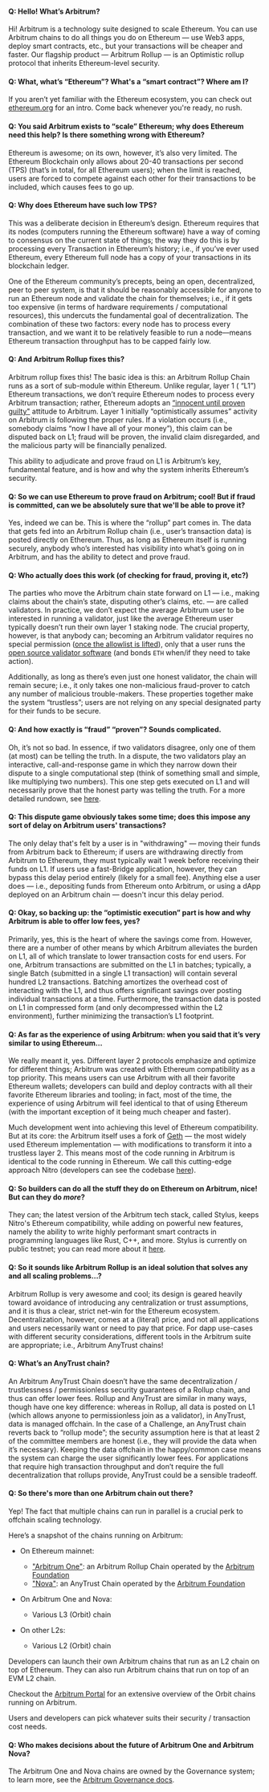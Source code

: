 
#### Q: Hello! What’s Arbitrum?

Hi! <a data-quicklook-from='arbitrum'>Arbitrum</a> is a technology suite designed to scale Ethereum. You can use Arbitrum chains to do all things you do on Ethereum — use Web3 apps, deploy smart contracts, etc., but your transactions will be cheaper and faster. Our flagship product — Arbitrum Rollup — is an Optimistic rollup protocol that inherits Ethereum-level security.

#### Q: What, what’s “Ethereum”? What's a “smart contract”? Where am I?

If you aren’t yet familiar with the Ethereum ecosystem, you can check out [ethereum.org](https://ethereum.org/en/learn/) for an intro. Come back whenever you're ready, no rush.

#### Q: You said Arbitrum exists to “scale” Ethereum; why does Ethereum need this help? Is there something wrong with Ethereum?

Ethereum is awesome; on its own, however, it’s also very limited. The Ethereum <a data-quicklook-from="blockchain">Blockchain</a> only allows about 20-40 transactions per second (TPS) (that’s in total, for all Ethereum users); when the limit is reached, users are forced to compete against each other for their transactions to be included, which causes fees to go up.

#### Q: Why does Ethereum have such low TPS?

This was a deliberate decision in Ethereum’s design. Ethereum requires that its nodes (computers running the Ethereum software) have a way of coming to consensus on the current state of things; the way they do this is by processing every <a data-quicklook-from="transaction">Transaction</a> in Ethereum’s history; i.e., if you’ve ever used Ethereum, every Ethereum full node has a copy of your transactions in its blockchain ledger.

One of the Ethereum community’s precepts, being an open, decentralized, peer to peer system, is that it should be reasonably accessible for anyone to run an Ethereum node and validate the chain for themselves; i.e., if it gets too expensive (in terms of hardware requirements / computational resources), this undercuts the fundamental goal of decentralization.
The combination of these two factors: every node has to process every transaction, and we want it to be relatively feasible to run a node––means Ethereum transaction throughput has to be capped fairly low.

#### Q: And Arbitrum Rollup fixes this?

Arbitrum rollup fixes this! The basic idea is this: an <a data-quicklook-from="arbitrum-rollup-chain">Arbitrum Rollup Chain</a> runs as a sort of sub-module within Ethereum. Unlike regular, layer 1 ( “L1”) Ethereum transactions, we don’t require Ethereum nodes to process every Arbitrum transaction; rather, Ethereum adopts an [“innocent until proven guilty"](https://insights.deribit.com/market-research/making-sense-of-rollups-part-2-dispute-resolution-on-arbitrum-and-optimism/) attitude to Arbitrum. Layer 1 initially “optimistically assumes” activity on Arbitrum is following the proper rules. If a violation occurs (i.e., somebody claims “now I have all of your money”), this claim can be disputed back on L1; fraud will be proven, the invalid claim disregarded, and the malicious party will be financially penalized.

This ability to adjudicate and prove fraud on L1 is Arbitrum’s key, fundamental feature, and is how and why the system inherits Ethereum’s security.

#### Q: So we can use Ethereum to prove fraud on Arbitrum; cool! But if fraud is committed, can we be absolutely sure that we'll be able to prove it?

Yes, indeed we can be. This is where the “rollup” part comes in. The data that gets fed into an Arbitrum Rollup chain (i.e., user’s transaction data) is posted directly on Ethereum. Thus, as long as Ethereum itself is running securely, anybody who’s interested has visibility into what’s going on in Arbitrum, and has the ability to detect and prove fraud.

#### Q: Who actually does this work (of checking for fraud, proving it, etc?)

The parties who move the Arbitrum chain state forward on L1 — i.e., making claims about the chain’s state, disputing other’s claims, etc. — are called validators.
In practice, we don’t expect the average Arbitrum user to be interested in running a
validator, just like the average Ethereum user typically doesn’t run their own layer 1 staking node. The crucial property, however, is that anybody can; becoming an Arbitrum validator requires no special permission ([once the allowlist is lifted](https://docs.arbitrum.foundation/state-of-progressive-decentralization)), only that a user runs the [open source validator software](https://github.com/OffchainLabs/nitro) (and bonds `ETH` when/if they need to take action).

Additionally, as long as there’s even just one honest validator, the chain will remain secure; i.e., it only takes one non-malicious fraud-prover to catch any number of malicious trouble-makers. These properties together make the system “trustless”; users are not relying on any special designated party for their funds to be secure.

#### Q: And how exactly is “fraud” “proven”? Sounds complicated.

Oh, it’s not so bad. In essence, if two validators disagree, only one of them (at most) can be telling the truth. In a dispute, the two validators play an interactive, call-and-response game in which they narrow down their dispute to a single computational step (think of something small and simple, like multiplying two numbers). This one step gets executed on L1 and will necessarily prove that the honest party was telling the truth. For a more detailed rundown, see [here](/how-arbitrum-works/05-validation-and-proving/01-validation-and-proving.mdx).

#### Q: This dispute game obviously takes some time; does this impose any sort of delay on Arbitrum users' transactions?

The only delay that's felt by a user is in "withdrawing" — moving their funds from Arbitrum back to Ethereum; if users are withdrawing directly from Arbitrum to Ethereum, they must typically wait 1 week before receiving their funds on L1. If users use a fast-<a data-quicklook-from="bridge">Bridge</a> application, however, they can bypass this delay period entirely (likely for a small fee). Anything else a user does — i.e., depositing funds from Ethereum onto Arbitrum, or using a <a data-quicklook-from="dapp">dApp</a> deployed on an Arbitrum chain — doesn't incur this delay period.

#### Q: Okay, so backing up: the “optimistic execution” part is how and why Arbitrum is able to offer low fees, yes?

Primarily, yes, this is the heart of where the savings come from. However, there are a number of other means by which Arbitrum alleviates the burden on L1, all of which translate to lower transaction costs for end users.
For one, Arbitrum transactions are submitted on the L1 in batches; typically, a single <a data-quicklook-from="batch">Batch</a> (submitted in a single L1 transaction) will contain several hundred L2 transactions. Batching amortizes the overhead cost of interacting with the L1, and thus offers significant savings over posting individual transactions at a time. Furthermore, the transaction data is posted on L1 in compressed form (and only decompressed within the L2 environment), further minimizing the transaction’s L1 footprint.

#### Q: As far as the experience of using Arbitrum: when you said that it’s very similar to using Ethereum…

We really meant it, yes.
Different layer 2 protocols emphasize and optimize for different things; Arbitrum was created with Ethereum compatibility as a top priority. This means users can use Arbitrum with all their favorite Ethereum wallets; developers can build and deploy contracts with all their favorite Ethereum libraries and tooling; in fact, most of the time, the experience of using Arbitrum will feel identical to that of using Ethereum (with the important exception of it being much cheaper and faster).

Much development went into achieving this level of Ethereum compatibility. But at its core: the Arbitrum itself uses a fork of [Geth](/how-arbitrum-works/04-state-transition-function/04-modified-geth-on-arbitrum.mdx) — the most widely used Ethereum implementation — with modifications to transform it into a trustless layer 2. This means most of the code running in Arbitrum is identical to the code running in Ethereum. We call this cutting-edge approach Nitro (developers can see the codebase [here](https://github.com/OffchainLabs/nitro)).

#### Q: So builders can do all the stuff they do on Ethereum on Arbitrum, nice! But can they do _more_?

They can; the latest version of the Arbitrum tech stack, called <a data-quicklook-from='stylus'>Stylus</a>, keeps Nitro's Ethereum compatibility, while adding on powerful new features, namely the ability to write highly performant smart contracts in programming languages like Rust, C++, and more. <a data-quicklook-from="stylus">Stylus</a> is currently on public testnet; you can read more about it [here](../stylus/gentle-introduction.mdx).

#### Q: So it sounds like Arbitrum Rollup is an ideal solution that solves any and all scaling problems…?

Arbitrum Rollup is very awesome and cool; its design is geared heavily toward avoidance of introducing any centralization or trust assumptions, and it is thus a clear, strict net-win for the Ethereum ecosystem. Decentralization, however, comes at a (literal) price, and not all applications and users necessarily want or need to pay that price. For dapp use-cases with different security considerations, different tools in the Arbitrum suite are appropriate; i.e., Arbitrum AnyTrust chains!

#### Q: What’s an AnyTrust chain?

An <a data-quicklook-from="arbitrum-anytrust-chain">Arbitrum AnyTrust Chain</a> doesn’t have the same decentralization / trustlessness / permissionless security guarantees of a Rollup chain, and thus can offer lower fees. Rollup and AnyTrust are similar in many ways, though have one key difference: whereas in Rollup, all data is posted on L1 (which allows anyone to permissionless join as a validator), in AnyTrust, data is managed offchain. In the case of a <a data-quicklook-from="challenge">Challenge</a>, an AnyTrust chain reverts back to “rollup mode”; the security assumption here is that at least 2 of the committee members are honest (i.e., they will provide the data when it’s necessary). Keeping the data offchain in the happy/common case means the system can charge the user significantly lower fees.
For applications that require high transaction throughput and don’t require the full decentralization that rollups provide, AnyTrust could be a sensible tradeoff.

#### Q: So there's more than one Arbitrum chain out there?

Yep! The fact that multiple chains can run in parallel is a crucial perk to offchain scaling technology.

Here’s a snapshot of the chains running on Arbitrum:

- On Ethereum mainnet:

  - ["Arbitrum One"](https://portal.arbitrum.one/): an <a data-quicklook-from="arbitrum-rollup-chain">Arbitrum Rollup Chain</a> operated by the [Arbitrum Foundation](https://arbitrum.foundation)
  - ["Nova"](https://nova.arbitrum.io/): an <a data-quicklook-from="arbitrum-anytrust-chain">AnyTrust Chain</a> operated by the [Arbitrum Foundation](https://arbitrum.foundation)

- On Arbitrum One and Nova:
  - Various L3 (Orbit) chain
- On other L2s:
  - Various L2 (Orbit) chain

<ImageZoom
  src="/img/arbitrum-chains-diagram.jpeg"
  alt="Arbitrum chains diagram"
  className="img-600px"
/>

Developers can launch their own Arbitrum chains that run as an L2 chain on top of Ethereum. They can also run Arbitrum chains that run on top of an EVM L2 chain.

Checkout the [Arbitrum Portal](https://portal.arbitrum.io/orbit/ecosystem) for an extensive overview of the Orbit chains running on Arbitrum.

Users and developers can pick whatever suits their security / transaction cost needs.

#### Q: Who makes decisions about the future of Arbitrum One and Arbitrum Nova?

The <a data-quicklook-from="arbitrum-one">Arbitrum One</a> and Nova chains are owned by the Governance system; to learn more, see the [Arbitrum Governance docs](https://docs.arbitrum.foundation/).
